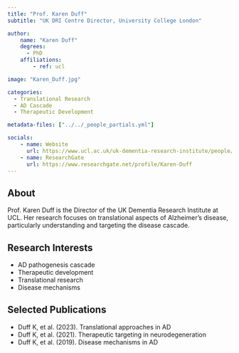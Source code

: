 ```yaml
---
title: "Prof. Karen Duff"
subtitle: "UK DRI Centre Director, University College London"

author:
    name: "Karen Duff"
    degrees:
      - PhD
    affiliations:
        - ref: ucl

image: "Karen_Duff.jpg"

categories:
  - Translational Research
  - AD Cascade
  - Therapeutic Development

metadata-files: ["../../_people_partials.yml"]

socials:
    - name: Website
      url: https://www.ucl.ac.uk/uk-dementia-research-institute/people/prof-karen-duff
    - name: ResearchGate
      url: https://www.researchgate.net/profile/Karen-Duff
---
```


## About

Prof. Karen Duff is the Director of the UK Dementia Research Institute at UCL. Her research focuses on translational aspects of Alzheimer's disease, particularly understanding and targeting the disease cascade.

## Research Interests

- AD pathogenesis cascade
- Therapeutic development
- Translational research
- Disease mechanisms

## Selected Publications

- Duff K, et al. (2023). Translational approaches in AD
- Duff K, et al. (2021). Therapeutic targeting in neurodegeneration
- Duff K, et al. (2019). Disease mechanisms in AD 